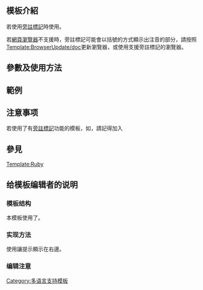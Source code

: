 <includeonly><!-- 在這裡加入模板的保護標識 --></includeonly><noinclude>{{Documentation subpage}}</noinclude>
<!-- 在本行下編輯模板說明 -->
== 模板介紹 ==
若使用[[旁註標記]]時使用{{tl|Ruby notice}}。

若[[網頁瀏覽器]]不支援時，旁註標記可能會以括號的方式顯示出注音的部分，請按照[[Template:BrowserUpdate/doc]]更新瀏覽器，或使用支援旁註標記的瀏覽器。

== 參數及使用方法 ==
{{tl|Ruby notice}}

== 範例 ==
{{Ruby notice}}
{{ruby|東|とう|ja}}{{ruby|京|きょう|ja}}

{{ruby|王|LORD|ja}}

== 注意事项 ==
若使用了有[[旁註標記]]功能的模板，如{{tl|Ruby}}，請記得加入{{tl|Ruby notice}}

== 參見 ==
[[Template:Ruby]]

== 给模板编辑者的说明 ==

=== 模板结构 ===
本模板使用了{{tl|Side box}}。

=== 实现方法 ===
使用{{tl|Side box}}讓提示顯示在右邊。

=== 编辑注意 ===

<includeonly>
<!-- 本行下加入模板的分類 -->
[[Category:多语言支持模板]]
</includeonly>